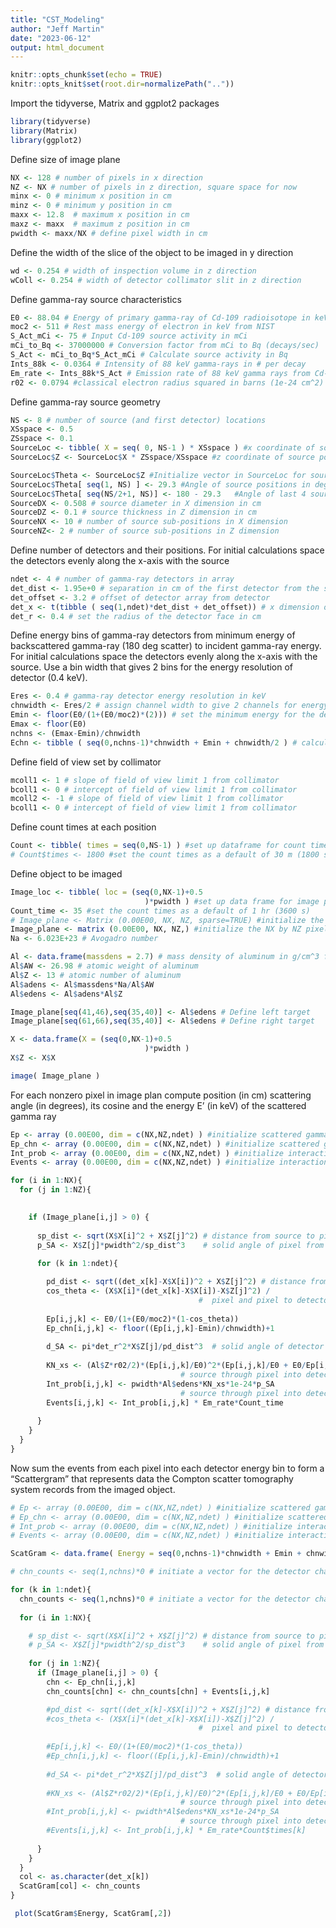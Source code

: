 ```yaml
---
title: "CST_Modeling"
author: "Jeff Martin"
date: "2023-06-12"
output: html_document
---
```


```r
knitr::opts_chunk$set(echo = TRUE)
knitr::opts_knit$set(root.dir=normalizePath(".."))
```

Import the tidyverse, Matrix and ggplot2 packages

```r
library(tidyverse)
library(Matrix)
library(ggplot2)
```

Define size of image plane

```r
NX <- 128 # number of pixels in x direction
NZ <- NX # number of pixels in z direction, square space for now
minx <- 0 # minimum x position in cm
minz <- 0 # minimum y position in cm
maxx <- 12.8  # maximum x position in cm
maxz <- maxx  # maximum z position in cm
pwidth <- maxx/NX # define pixel width in cm
```

Define the width of the slice of the object to be imaged in y direction

```r
wd <- 0.254 # width of inspection volume in z direction
wColl <- 0.254 # width of detector collimator slit in z direction
```

Define gamma-ray source characteristics

```r
E0 <- 88.04 # Energy of primary gamma-ray of Cd-109 radioisotope in keV
moc2 <- 511 # Rest mass energy of electron in keV from NIST                                                    reference--https://physics.nist.gov/cgi-bin/cuu/Value?mec2mev
S_Act_mCi <- 75 # Input Cd-109 source activity in mCi
mCi_to_Bq <- 37000000 # Conversion factor from mCi to Bq (decays/sec)
S_Act <- mCi_to_Bq*S_Act_mCi # Calculate source activity in Bq
Ints_88k <- 0.0364 # Intensity of 88 keV gamma-rays in # per decay
Em_rate <- Ints_88k*S_Act # Emission rate of 88 keV gamma rays from Cd-109 source
r02 <- 0.0794 #classical electron radius squared in barns (1e-24 cm^2) from NIST                                reference--https://physics.nist.gov/cgi-bin/cuu/Value?re
```

Define gamma-ray source geometry

```r
NS <- 8 # number of source (and first detector) locations
XSspace <- 0.5
ZSspace <- 0.1
SourceLoc <- tibble( X = seq( 0, NS-1 ) * XSspace ) #x coordinate of source positions
SourceLoc$Z <- SourceLoc$X * ZSspace/XSspace #z coordinate of source positions

SourceLoc$Theta <- SourceLoc$Z #Initialize vector in SourceLoc for source angles
SourceLoc$Theta[ seq(1, NS) ] <- 29.3 #Angle of source positions in degrees
SourceLoc$Theta[ seq(NS/2+1, NS)] <- 180 - 29.3   #Angle of last 4 source positions in degrees
SourceDX <- 0.508 # source diameter in X dimension in cm
SourceDZ <- 0.1 # source thickness in Z dimension in cm
SourceNX <- 10 # number of source sub-positions in X dimension
SourceNZ<- 2 # number of source sub-positions in Z dimension
```

Define number of detectors and their positions.  For initial calculations space the detectors evenly along the x-axis with the source

```r
ndet <- 4 # number of gamma-ray detectors in array
det_dist <- 1.95e+0 # separation in cm of the first detector from the source and between the remaining detectors in the array
det_offset <- 3.2 # offset of detector array from detector
det_x <- t(tibble ( seq(1,ndet)*det_dist + det_offset)) # x dimension of detector array locations
det_r <- 0.4 # set the radius of the detector face in cm
```

Define energy bins of gamma-ray detectors from minimum energy of backscattered gamma-ray (180 deg scatter) to incident gamma-ray energy.  For initial calculations space the detectors evenly along the x-axis with the source.  Use a bin width that gives 2 bins for the energy resolution of detector (0.4 keV).

```r
Eres <- 0.4 # gamma-ray detector energy resolution in keV
chnwidth <- Eres/2 # assign channel width to give 2 channels for energy resolution of detectors
Emin <- floor(E0/(1+(E0/moc2)*(2))) # set the minimum energy for the detector below E0 back scattered energy
Emax <- floor(E0)
nchns <- (Emax-Emin)/chnwidth
Echn <- tibble ( seq(0,nchns-1)*chnwidth + Emin + chnwidth/2 ) # calculate energy of detector channels
```

Define field of view set by collimator

```r
mcoll1 <- 1 # slope of field of view limit 1 from collimator
bcoll1 <- 0 # intercept of field of view limit 1 from collimator
mcoll2 <- -1 # slope of field of view limit 1 from collimator
bcoll1 <- 0 # intercept of field of view limit 1 from collimator
```

Define count times at each position

```r
Count <- tibble( times = seq(0,NS-1) ) #set up dataframe for count times
# Count$times <- 1800 #set the count times as a default of 30 m (1800 s)
```

Define object to be imaged

```r
Image_loc <- tibble( loc = (seq(0,NX-1)+0.5
                              )*pwidth ) #set up data frame for image plane locations
Count_time <- 35 #set the count times as a default of 1 hr (3600 s)
# Image_plane <- Matrix (0.00E00, NX, NZ, sparse=TRUE) #initialize the NX by NZ pixel image plane with zeroes
Image_plane <- matrix (0.00E00, NX, NZ,) #initialize the NX by NZ pixel image plane with zeroes
Na <- 6.023E+23 # Avogadro number

Al <- data.frame(massdens = 2.7) # mass density of aluminum in g/cm^3 for object
Al$AW <- 26.98 # atomic weight of aluminum
Al$Z <- 13 # atomic number of aluminum
Al$adens <- Al$massdens*Na/Al$AW
Al$edens <- Al$adens*Al$Z

Image_plane[seq(41,46),seq(35,40)] <- Al$edens # Define left target
Image_plane[seq(61,66),seq(35,40)] <- Al$edens # Define right target

X <- data.frame(X = (seq(0,NX-1)+0.5
                              )*pwidth )
X$Z <- X$X

image( Image_plane )
```

For each nonzero pixel in image plan compute position (in cm) scattering angle (in degrees), its cosine and the energy E' (in keV) of the scattered gamma ray

```r
Ep <- array (0.00E00, dim = c(NX,NZ,ndet) ) #initialize scattered gamma-ray energy in a 3D array of image plane for each detector
Ep_chn <- array (0.00E00, dim = c(NX,NZ,ndet) ) #initialize scattered gamma-ray energy bin in a 3D array of image plane for each detector
Int_prob <- array (0.00E00, dim = c(NX,NZ,ndet) ) #initialize interaction probability in a 3D array of image plane for each detector in (b/Sr)
Events <- array (0.00E00, dim = c(NX,NZ,ndet) ) #initialize interaction probability in a 3D array of image plane for each detector in (b/Sr)

for (i in 1:NX){
  for (j in 1:NZ){

    
    if (Image_plane[i,j] > 0) {
      
      sp_dist <- sqrt(X$X[i]^2 + X$Z[j]^2) # distance from source to pixel in cm
      p_SA <- X$Z[j]*pwidth^2/sp_dist^3    # solid angle of pixel from source in Sr
      
      for (k in 1:ndet){

        pd_dist <- sqrt((det_x[k]-X$X[i])^2 + X$Z[j]^2) # distance from pixel to detector in cm
        cos_theta <- (X$X[i]*(det_x[k]-X$X[i])-X$Z[j]^2) /                                                               (sp_dist*pd_dist) # cosines of angles between vector from source to
                                          #  pixel and pixel to detector for scatter angle
      
        Ep[i,j,k] <- E0/(1+(E0/moc2)*(1-cos_theta))
        Ep_chn[i,j,k] <- floor((Ep[i,j,k]-Emin)/chnwidth)+1
      
        d_SA <- pi*det_r^2*X$Z[j]/pd_dist^3  # solid angle of detector relative to pixel
        
        KN_xs <- (Al$Z*r02/2)*(Ep[i,j,k]/E0)^2*(Ep[i,j,k]/E0 + E0/Ep[i,j,k]                                         - (1-cos_theta^2)) # Klein-Nishina scattering cross section from
                                      # source through pixel into detector
        Int_prob[i,j,k] <- pwidth*Al$edens*KN_xs*1e-24*p_SA                                                                  *d_SA*sp_dist/(4*pi*X$Z[j]) # Scattering probability from
                                      # source through pixel into detector
        Events[i,j,k] <- Int_prob[i,j,k] * Em_rate*Count_time
      
      }
    }
  }
}
```

Now sum the events from each pixel into each detector energy bin to form a "Scattergram" that represents data the Compton scatter tomography system records from the imaged object.

```r
# Ep <- array (0.00E00, dim = c(NX,NZ,ndet) ) #initialize scattered gamma-ray energy in a 3D array of image plane for each detector
# Ep_chn <- array (0.00E00, dim = c(NX,NZ,ndet) ) #initialize scattered gamma-ray energy bin in a 3D array of image plane for each detector
# Int_prob <- array (0.00E00, dim = c(NX,NZ,ndet) ) #initialize interaction probability in a 3D array of image plane for each detector in (b/Sr)
# Events <- array (0.00E00, dim = c(NX,NZ,ndet) ) #initialize interaction probability in a 3D array of image plane for each detector in (b/Sr)

ScatGram <- data.frame( Energy = seq(0,nchns-1)*chnwidth + Emin + chnwidth/2)

# chn_counts <- seq(1,nchns)*0 # initiate a vector for the detector channel counts to zero

for (k in 1:ndet){
  chn_counts <- seq(1,nchns)*0 # initiate a vector for the detector channel counts to zero
  
  for (i in 1:NX){

    # sp_dist <- sqrt(X$X[i]^2 + X$Z[j]^2) # distance from source to pixel in cm
    # p_SA <- X$Z[j]*pwidth^2/sp_dist^3    # solid angle of pixel from source in Sr
      
    for (j in 1:NZ){
      if (Image_plane[i,j] > 0) {
        chn <- Ep_chn[i,j,k]
        chn_counts[chn] <- chn_counts[chn] + Events[i,j,k]

        #pd_dist <- sqrt((det_x[k]-X$X[i])^2 + X$Z[j]^2) # distance from pixel to detector in cm
        #cos_theta <- (X$X[i]*(det_x[k]-X$X[i])-X$Z[j]^2) /                                                               (sp_dist*pd_dist) # cosines of angles between vector from source to
                                          #  pixel and pixel to detector for scatter angle
      
        #Ep[i,j,k] <- E0/(1+(E0/moc2)*(1-cos_theta))
        #Ep_chn[i,j,k] <- floor((Ep[i,j,k]-Emin)/chnwidth)+1
      
        #d_SA <- pi*det_r^2*X$Z[j]/pd_dist^3  # solid angle of detector relative to pixel
        
        #KN_xs <- (Al$Z*r02/2)*(Ep[i,j,k]/E0)^2*(Ep[i,j,k]/E0 + E0/Ep[i,j,k]                                         - (1-cos_theta^2)) # Klein-Nishina scattering cross section from
                                      # source through pixel into detector
        #Int_prob[i,j,k] <- pwidth*Al$edens*KN_xs*1e-24*p_SA                                                                  *d_SA*sp_dist/(4*pi*X$Z[j]) # Scattering probability from
                                      # source through pixel into detector
        #Events[i,j,k] <- Int_prob[i,j,k] * Em_rate*Count$times[k]
      
      }
    }
  }
  col <- as.character(det_x[k])
  ScatGram[col] <- chn_counts
}

 plot(ScatGram$Energy, ScatGram[,2])
 
```
